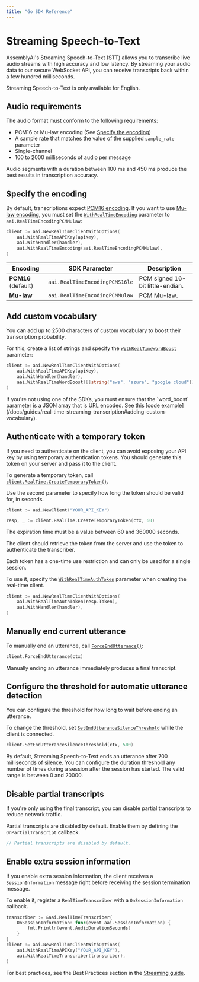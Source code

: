 ```yaml
---
title: "Go SDK Reference"
---
```


# Streaming Speech-to-Text

AssemblyAI's Streaming Speech-to-Text (STT) allows you to transcribe live audio streams with high accuracy and low latency. By streaming your audio data to our secure WebSocket API, you can receive transcripts back within a few hundred milliseconds.

<Note title="Supported languages">
  Streaming Speech-to-Text is only available for English.
</Note>

## Audio requirements

The audio format must conform to the following requirements:

- PCM16 or Mu-law encoding (See [Specify the encoding](#specify-the-encoding))
- A sample rate that matches the value of the supplied `sample_rate` parameter
- Single-channel
- 100 to 2000 milliseconds of audio per message

<Tip>
  Audio segments with a duration between 100 ms and 450 ms produce the best
  results in transcription accuracy.
</Tip>

## Specify the encoding

By default, transcriptions expect [PCM16 encoding](http://trac.ffmpeg.org/wiki/audio%20types). If you want to use [Mu-law encoding](http://trac.ffmpeg.org/wiki/audio%20types), you must set the [`WithRealTimeEncoding`](https://pkg.go.dev/github.com/AssemblyAI/assemblyai-go-sdk#WithRealTimeEncoding) parameter to `aai.RealTimeEncodingPCMMulaw`:

```go {4}
client := aai.NewRealTimeClientWithOptions(
    aai.WithRealTimeAPIKey(apiKey),
    aai.WithHandler(handler),
    aai.WithRealTimeEncoding(aai.RealTimeEncodingPCMMulaw),
)
```

| Encoding            | SDK Parameter                  | Description                      |
| ------------------- | ------------------------------ | -------------------------------- |
| **PCM16** (default) | `aai.RealTimeEncodingPCMS16le` | PCM signed 16-bit little-endian. |
| **Mu-law**          | `aai.RealTimeEncodingPCMMulaw` | PCM Mu-law.                      |

## Add custom vocabulary

You can add up to 2500 characters of custom vocabulary to boost their transcription probability.

For this, create a list of strings and specify the [`WithRealTimeWordBoost`](https://pkg.go.dev/github.com/AssemblyAI/assemblyai-go-sdk#WithRealTimeWordBoost) parameter:

```go {4}
client := aai.NewRealTimeClientWithOptions(
    aai.WithRealTimeAPIKey(apiKey),
    aai.WithHandler(handler),
    aai.WithRealTimeWordBoost([]string{"aws", "azure", "google cloud"}),
)
```

<Note>
  If you're not using one of the SDKs, you must ensure that the `word_boost`
  parameter is a JSON array that is URL encoded. See this [code
  example](/docs/guides/real-time-streaming-transcription#adding-custom-vocabulary).
</Note>

## Authenticate with a temporary token

If you need to authenticate on the client, you can avoid exposing your API key by using temporary authentication tokens.
You should generate this token on your server and pass it to the client.

<Steps>
<Step>

To generate a temporary token, call [`client.RealTime.CreateTemporaryToken()`](https://pkg.go.dev/github.com/AssemblyAI/assemblyai-go-sdk#RealTimeService.CreateTemporaryToken).

Use the second parameter to specify how long the token should be valid for, in seconds.

```go
client := aai.NewClient("YOUR_API_KEY")

resp, _ := client.RealTime.CreateTemporaryToken(ctx, 60)
```

<Note>The expiration time must be a value between 60 and 360000 seconds.</Note>

</Step>
<Step>

The client should retrieve the token from the server and use the token to authenticate the transcriber.

<Note>
  Each token has a one-time use restriction and can only be used for a single
  session.
</Note>

To use it, specify the [`WithRealTimeAuthToken`](https://pkg.go.dev/github.com/AssemblyAI/assemblyai-go-sdk#WithRealTimeAuthToken) parameter when creating the real-time client.

```go {2}
client := aai.NewRealTimeClientWithOptions(
    aai.WithRealTimeAuthToken(resp.Token),
    aai.WithHandler(handler),
)
```

</Step>
</Steps>

## Manually end current utterance

To manually end an utterance, call [`ForceEndUtterance()`](https://pkg.go.dev/github.com/AssemblyAI/assemblyai-go-sdk#RealTimeClient.ForceEndUtterance):

```go
client.ForceEndUtterance(ctx)
```

Manually ending an utterance immediately produces a final transcript.

## Configure the threshold for automatic utterance detection

You can configure the threshold for how long to wait before ending an utterance.

To change the threshold, set [`SetEndUtteranceSilenceThreshold`](https://pkg.go.dev/github.com/AssemblyAI/assemblyai-go-sdk#RealTimeClient.SetEndUtteranceSilenceThreshold) while the client is connected.

```go
client.SetEndUtteranceSilenceThreshold(ctx, 500)
```

<Note>
  By default, Streaming Speech-to-Text ends an utterance after 700 milliseconds
  of silence. You can configure the duration threshold any number of times
  during a session after the session has started. The valid range is between 0
  and 20000.
</Note>

## Disable partial transcripts

If you're only using the final transcript, you can disable partial transcripts to reduce network traffic.

Partial transcripts are disabled by default. Enable them by defining the `OnPartialTranscript` callback.

```go
// Partial transcripts are disabled by default.
```

## Enable extra session information

If you enable extra session information, the client receives a `SessionInformation` message right before receiving the session termination message.

To enable it, register a `RealTimeTranscriber` with a `OnSessionInformation` callback.

```go {2-4}
transcriber := &aai.RealTimeTranscriber{
    OnSessionInformation: func(event aai.SessionInformation) {
        fmt.Println(event.AudioDurationSeconds)
    }
}
client := aai.NewRealTimeClientWithOptions(
    aai.WithRealTimeAPIKey("YOUR_API_KEY"),
    aai.WithRealTimeTranscriber(transcriber),
)
```

For best practices, see the Best Practices section in the [Streaming guide](/docs/speech-to-text/streaming#best-practices).
